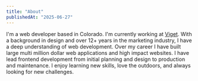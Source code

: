```yaml
---
title: "About"
publishedAt: "2025-06-27"
---
```


I'm a web developer based in Colorado. I'm currently working at [Viget](https://www.viget.com).
With a background in design and over 12+ years in the marketing industry, I have a deep understanding of web development. Over my career I have built large multi million dollar web applications and high impact websites. I have lead frontend development from initial planning and design to production and maintenance.
I enjoy learning new skills, love the outdoors, and always looking for new challenges.
